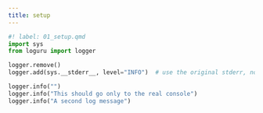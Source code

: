 ```yaml
---
title: setup
---
```


```python
#! label: 01_setup.qmd
import sys
from loguru import logger

logger.remove()
logger.add(sys.__stderr__, level="INFO")  # use the original stderr, not Jupyter’s proxy

logger.info("")
logger.info("This should go only to the real console")
logger.info("A second log message")
```
